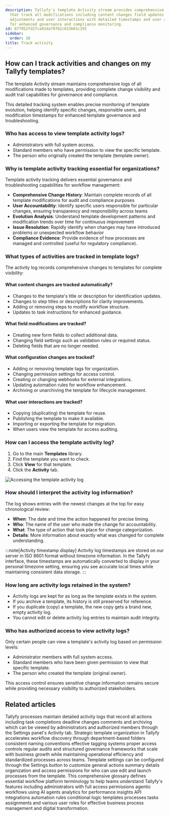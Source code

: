 ```yaml
---
description: Tallyfy's template Activity stream provides comprehensive audit trails
  that track all modifications including content changes field updates configuration
  adjustments and user interactions with detailed timestamps and user accountability
  for enhanced governance and compliance monitoring.
id: 677952fd27ca92da79762c633b01c355
sidebar:
  order: 38
title: Track activity
---
```


## How can I track activities and changes on my Tallyfy templates?

The template Activity stream maintains comprehensive logs of all modifications made to templates, providing complete change visibility and audit trail capabilities for governance and compliance.

This detailed tracking system enables precise monitoring of template evolution, helping identify specific changes, responsible users, and modification timestamps for enhanced template governance and troubleshooting.

### Who has access to view template activity logs?
- Administrators with full system access.
- Standard members who have permission to view the specific template.
- The person who originally created the template (template owner).

### Why is template activity tracking essential for organizations?

Template activity tracking delivers essential governance and troubleshooting capabilities for workflow management:

- **Comprehensive Change History**: Maintain complete records of all template modifications for audit and compliance purposes
- **User Accountability**: Identify specific users responsible for particular changes, ensuring transparency and responsibility across teams
- **Evolution Analysis**: Understand template development patterns and modification trends over time for continuous improvement
- **Issue Resolution**: Rapidly identify when changes may have introduced problems or unexpected workflow behavior
- **Compliance Evidence**: Provide evidence of how processes are managed and controlled (useful for regulatory compliance).

### What types of activities are tracked in template logs?

The activity log records comprehensive changes to templates for complete visibility:

#### What content changes are tracked automatically?
- Changes to the template's title or description for identification updates.
- Changes to step titles or descriptions for clarity improvements.
- Adding or removing steps to modify workflow structure.
- Updates to task instructions for enhanced guidance.

#### What field modifications are tracked?
- Creating new form fields to collect additional data.
- Changing field settings such as validation rules or required status.
- Deleting fields that are no longer needed.

#### What configuration changes are tracked?
- Adding or removing template tags for organization.
- Changing permission settings for access control.
- Creating or changing webhooks for external integrations.
- Updating automation rules for workflow enhancement.
- Archiving or unarchiving the template for lifecycle management.

#### What user interactions are tracked?
- Copying (duplicating) the template for reuse.
- Publishing the template to make it available.
- Importing or exporting the template for migration.
- When users view the template for access auditing.

### How can I access the template activity log?

1. Go to the main **Templates** library.
2. Find the template you want to check.
3. Click **View** for that template.
4. Click the **Activity** tab.

![Accessing the template activity log](https://screenshots.tallyfy.com/tallyfy%2Fpro%2Fdesktop-light-check-template-activity.png)

### How should I interpret the activity log information?

The log shows entries with the newest changes at the top for easy chronological review:

- **When**: The date and time the action happened for precise timing.
- **Who**: The name of the user who made the change for accountability.
- **What**: The type of action that took place for change categorization.
- **Details**: More information about exactly what was changed for complete understanding.

:::note[Activity timestamp display]
Activity log timestamps are stored on our server in ISO 8601 format without timezone information. In the Tallyfy interface, these timestamps are automatically converted to display in your personal timezone setting, ensuring you see accurate local times while maintaining consistent data storage.
:::

### How long are activity logs retained in the system?

- Activity logs are kept for as long as the template exists in the system.
- If you archive a template, its history is still preserved for reference.
- If you duplicate (copy) a template, the new copy gets a brand new, empty activity log.
- You cannot edit or delete activity log entries to maintain audit integrity.

### Who has authorized access to view activity logs?

Only certain people can view a template's activity log based on permission levels:
- Administrator members with full system access.
- Standard members who have been given permission to view that specific template.
- The person who created the template (original owner).

This access control ensures sensitive change information remains secure while providing necessary visibility to authorized stakeholders.


## Related articles
<CardGrid>
<LinkTitleCard header="<b>Tracker View > Check process activity</b>" href="/products/pro/tracking-and-tasks/tracker-view/how-can-i-track-process-activities-on-tallyfy/" > Tallyfy processes maintain detailed activity logs that record all actions including task completions deadline changes comments and archiving which can be viewed by administrators and authorized members through the Settings panel's Activity tab. </LinkTitleCard>
<LinkTitleCard header="<b>Templates > Best practices for template organization and management</b>" href="/products/pro/documenting/templates/template-organization-best-practices/" > Strategic template organization in Tallyfy accelerates workflow discovery through department-based folders consistent naming conventions effective tagging systems proper access controls regular audits and structured governance frameworks that scale with business growth while maintaining operational efficiency and standardized processes across teams. </LinkTitleCard>
<LinkTitleCard header="<b>Templates > Configure your template</b>" href="/products/pro/documenting/templates/config/" > Template settings can be configured through the Settings button to customize general actions summary details organization and access permissions for who can use edit and launch processes from the template. </LinkTitleCard>
<LinkTitleCard header="<b>Miscellaneous > Glossary</b>" href="/products/pro/miscellaneous/glossary/" > This comprehensive glossary defines essential workflow platform terminology to help teams understand Tallyfy's features including administrators with full access permissions agentic workflows using AI agents analytics for performance insights API integrations automation rules conditional logic templates processes tasks assignments and various user roles for effective business process management and digital transformation. </LinkTitleCard>
</CardGrid>
